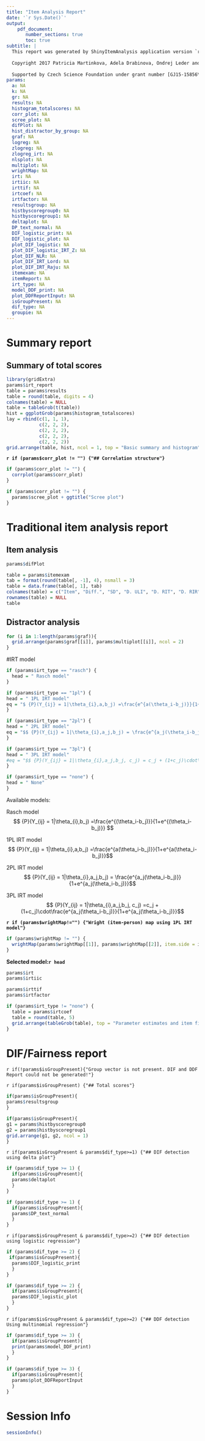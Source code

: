 ```yaml
---
title: "Item Analysis Report"
date: '`r Sys.Date()`'
output: 
    pdf_document:
       number_sections: true
       toc: true
subtitle: |
  This report was generated by ShinyItemAnalysis application version `r packageVersion("ShinyItemAnalysis")`
  
  Copyright 2017 Patricia Martinkova, Adela Drabinova, Ondrej Leder and Jakub Houdek.
  
  Supported by Czech Science Foundation under grant number [GJ15-15856Y](http://www.cs.cas.cz/martinkova/psychometrics.html)
params:
  a: NA
  k: NA
  gr: NA
  results: NA
  histogram_totalscores: NA
  corr_plot: NA
  scree_plot: NA
  difPlot: NA
  hist_distractor_by_group: NA
  graf: NA
  logreg: NA
  zlogreg: NA
  zlogreg_irt: NA
  nlsplot: NA
  multiplot: NA
  wrightMap: NA
  irt: NA
  irtiic: NA
  irttif: NA
  irtcoef: NA
  irtfactor: NA
  resultsgroup: NA
  histbyscoregroup0: NA
  histbyscoregroup1: NA
  deltaplot: NA
  DP_text_normal: NA
  DIF_logistic_print: NA
  DIF_logistic_plot: NA
  plot_DIF_logistic: NA
  plot_DIF_logistic_IRT_Z: NA
  plot_DIF_NLR: NA
  plot_DIF_IRT_Lord: NA
  plot_DIF_IRT_Raju: NA
  itemexam: NA
  itemReport: NA
  irt_type: NA
  model_DDF_print: NA
  plot_DDFReportInput: NA
  isGroupPresent: NA
  dif_type: NA
  groupie: NA
---
```

\pagebreak

# Summary report

## Summary of total scores

```r
library(gridExtra)
params$irt_report
table = params$results
table = round(table, digits = 4)
colnames(table) = NULL
table = tableGrob(t(table))
hist = ggplotGrob(params$histogram_totalscores)
lay = rbind(c(1, 1, 1),
            c(2, 2, 2),
            c(2, 2, 2),
            c(2, 2, 2),
            c(2, 2, 2))
grid.arrange(table, hist, ncol = 1, top = "Basic summary and histogram", layout_matrix = lay)
```

**`r if (params$corr_plot != "") {"## Correlation structure"}`**

```r
if (params$corr_plot != "") {
  corrplot(params$corr_plot)
}
```

```r
if (params$corr_plot != "") {
  params$scree_plot + ggtitle("Scree plot")
}
```

\pagebreak

# Traditional item analysis report

## Item analysis

```r
params$difPlot
```

```r
table = params$itemexam
tab = format(round(table[, -1], 4), nsmall = 3)
table = data.frame(table[, 1], tab)
colnames(table) = c("Item", "Diff.", "SD", "D. ULI", "D. RIT", "D. RIR", "Alpha Drop")
rownames(table) = NULL
table
```

## Distractor analysis

```r
for (i in 1:length(params$graf)){
  grid.arrange(params$graf[[i]], params$multiplot[[i]], ncol = 2)
}
```


\pagebreak

#IRT model

```r
if (params$irt_type == "rasch") {
  head = " Rasch model"
}

if (params$irt_type == "1pl") {
head = " 1PL IRT model"
eq = "$ {P}(Y_{ij} = 1|\theta_{i},a,b_j) =\frac{e^{a(\theta_i-b_j)}}{1+e^{a(\theta_i-b_j)}} $"
}

if (params$irt_type == "2pl") {
head = " 2PL IRT model"
eq = "$$ {P}(Y_{ij} = 1|\theta_{i},a_j,b_j) = \frac{e^{a_j(\theta_i-b_j)}}{1+e^{a_j(\theta_i-b_j)}}$$"
}

if (params$irt_type == "3pl") {
head = " 3PL IRT model"
#eq = "$$ {P}(Y_{ij} = 1|\theta_{i},a_j,b_j, c_j) = c_j + (1+c_j)\cdot\frac{e^{a_j(\theta_i-b_j)}}{1+e^{a_j(\theta_i-b_j)}}$$"
}

if (params$irt_type == "none") {
head = " None"
}
```



Available models:

Rasch model
$$ {P}(Y_{ij} = 1|\theta_{i},b_j) =\frac{e^{(\theta_i-b_j)}}{1+e^{(\theta_i-b_j)}} $$

1PL IRT model
$$ {P}(Y_{ij} = 1|\theta_{i},a,b_j) =\frac{e^{a(\theta_i-b_j)}}{1+e^{a(\theta_i-b_j)}}$$

2PL IRT model
$$ {P}(Y_{ij} = 1|\theta_{i},a_j,b_j) = \frac{e^{a_j(\theta_i-b_j)}}{1+e^{a_j(\theta_i-b_j)}}$$

3PL IRT model
$$ {P}(Y_{ij} = 1|\theta_{i},a_j,b_j, c_j) =c_j + (1+c_j)\cdot\frac{e^{a_j(\theta_i-b_j)}}{1+e^{a_j(\theta_i-b_j)}}$$

**`r if (params$wrightMap!="") {"Wright (item-person) map using 1PL IRT model"}`**

```r
if (params$wrightMap != "") {
  wrightMap(params$wrightMap[[1]], params$wrightMap[[2]], item.side = itemClassic)
}
```

\pagebreak

**Selected model:`r head`**

```r
params$irt
params$irtiic
```

\pagebreak

```r
params$irttif
params$irtfactor
```

```r
if (params$irt_type != "none") {
  table = params$irtcoef
  table = round(table, 5)
  grid.arrange(tableGrob(table), top = "Parameter estimates and item fit")
}
```

\pagebreak

# DIF/Fairness report

`r if(!params$isGroupPresent){"Group vector is not present. DIF and DDF Report could not be generated!"}`

`r if(params$isGroupPresent) {"## Total scores"}`

```r
if(params$isGroupPresent){
params$resultsgroup
}
```

```r
if(params$isGroupPresent){
g1 = params$histbyscoregroup0
g2 = params$histbyscoregroup1
grid.arrange(g1, g2, ncol = 1)
}
```

`r if(params$isGroupPresent & params$dif_type>=1) {"## DIF detection using delta plot"}`

```r
if (params$dif_type >= 1) {
  if(params$isGroupPresent){
  params$deltaplot
  }
}
```

```r
if (params$dif_type >= 1) {
  if(params$isGroupPresent){
  params$DP_text_normal
  }
}
```

`r if(params$isGroupPresent & params$dif_type>=2) {"## DIF detection using logistic regression"}`

```r
if (params$dif_type >= 2) {
 if(params$isGroupPresent){
  params$DIF_logistic_print
  } 
}
```

```r
if (params$dif_type >= 2) {
  if(params$isGroupPresent){
  params$DIF_logistic_plot
  }
}
```

`r if(params$isGroupPresent & params$dif_type>=2) {"## DDF detection Using multinomial regression"}`

```r
if (params$dif_type >= 3) {
  if(params$isGroupPresent){
  print(params$model_DDF_print)
  }
}
```

```r
if (params$dif_type >= 3) {
  if(params$isGroupPresent){
  params$plot_DDFReportInput
  }
}
```

\pagebreak

# Session Info

```r
sessionInfo()
```

\pagebreak
